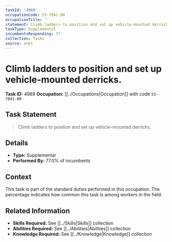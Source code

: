 ```yaml
---
taskId: '4989'
occupationCode: 53-7041.00
occupationTitle: ''
statement: Climb ladders to position and set up vehicle-mounted derricks.
taskType: Supplemental
incumbentsResponding: 77
collection: Tasks
source: onet
---
```

# Climb ladders to position and set up vehicle-mounted derricks.

**Task ID:** 4989
**Occupation:** [[../Occupations|Occupation]] with code `53-7041.00`

## Task Statement

> Climb ladders to position and set up vehicle-mounted derricks.

## Details

- **Type:** Supplemental
- **Performed By:** 77.0% of incumbents

## Context

This task is part of the standard duties performed in this occupation. The percentage indicates how common this task is among workers in the field.

## Related Information

- **Skills Required:** See [[../Skills|Skills]] collection
- **Abilities Required:** See [[../Abilities|Abilities]] collection
- **Knowledge Required:** See [[../Knowledge|Knowledge]] collection
